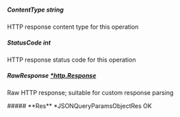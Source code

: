 
##### **ContentType** string
HTTP response content type for this operation

##### **StatusCode** int
HTTP response status code for this operation

##### **RawResponse** [*http.Response](https://pkg.go.dev/net/http#Response)
Raw HTTP response; suitable for custom response parsing

<Collapsible>
    ##### **Res** *JSONQueryParamsObjectRes
    OK
    <Collapsible.Break/>
    <JSONQueryParamsObjectRes/>
</Collapsible>

